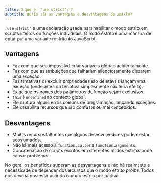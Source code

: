 ```yaml
---
title: O que é `"use strict";`?
subtitle: Quais são as vantagens e desvantagens de usa-lo?
---
```


`'use strict'` é uma declaração usada para habilitar o modo estrito em scripts inteiros ou funções individuais. O modo estrito é uma maneira de optar por uma variante restrita do JavaScript.

## Vantagens

-   Faz com que seja impossível criar variáveis globais acidentalmente.
-   Faz com que as atribuições que falhariam silenciosamente disparem uma exceção.
-   Faz tentativas de excluir propriedades não deletáveis lançam uma exceção (onde antes da tentativa simplesmente não teria efeito).
-   Exige que os nomes dos parâmetros de função sejam exclusivos.
-   `this` é `undefined` no contexto global.
-   Ele captura alguns erros comuns de programação, lançando exceções.
-   Ele desabilita recursos que são confusos ou mal concebidos.

## Desvantagens

-   Muitos recursos faltantes que alguns desenvolvedores podem estar acostumados.
-   Não há mais acesso a `function.caller` e `function.arguments`.
-   Concatenação de scripts escritos em diferentes modos estritos pode causar problemas.

No geral, os benefícios superam as desvantagens e não há realmente a necessidade de depender dos recursos que o modo estrito proíbe. Todos nós deveríamos estar usando o modo estrito por padrão.
